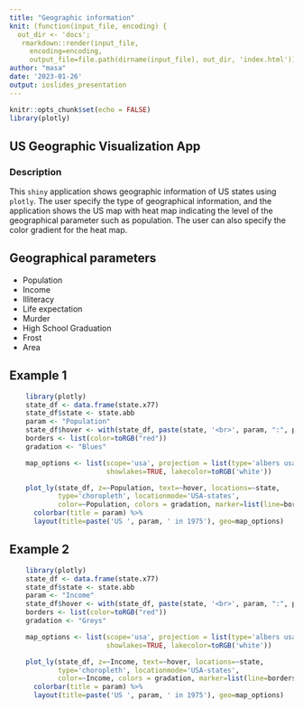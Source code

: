 ```yaml
---
title: "Geographic information"
knit: (function(input_file, encoding) {
  out_dir <- 'docs';
   rmarkdown::render(input_file,
     encoding=encoding,
     output_file=file.path(dirname(input_file), out_dir, 'index.html'))})
author: "masa"
date: '2023-01-26'
output: ioslides_presentation
---
```


```r
knitr::opts_chunk$set(echo = FALSE)
library(plotly)
```


## US Geographic Visualization App

### Description
This `shiny` application shows geographic information of US states using `plotly`. 
The user specify the type of geographical information, and the application 
shows the US map with heat map indicating the level of the geographical 
parameter such as population. The user can also specify the color gradient for 
the heat map.


## Geographical parameters

- Population 
- Income
- Illiteracy
- Life expectation
- Murder
- High School Graduation
- Frost
- Area


## Example 1

```r
    library(plotly)
    state_df <- data.frame(state.x77)
    state_df$state <- state.abb
    param <- "Population"
    state_df$hover <- with(state_df, paste(state, '<br>', param, ":", param))
    borders <- list(color=toRGB("red"))
    gradation <- "Blues"

    map_options <- list(scope='usa', projection = list(type='albers usa'),
                        showlakes=TRUE, lakecolor=toRGB('white'))

    plot_ly(state_df, z=~Population, text=~hover, locations=~state,
            type='choropleth', locationmode='USA-states',
            color=~Population, colors = gradation, marker=list(line=borders)) %>%
      colorbar(title = param) %>%
      layout(title=paste('US ', param, ' in 1975'), geo=map_options)
```



## Example 2

```r
    library(plotly)
    state_df <- data.frame(state.x77)
    state_df$state <- state.abb
    param <- "Income"
    state_df$hover <- with(state_df, paste(state, '<br>', param, ":", param))
    borders <- list(color=toRGB("red"))
    gradation <- "Greys"

    map_options <- list(scope='usa', projection = list(type='albers usa'),
                        showlakes=TRUE, lakecolor=toRGB('white'))

    plot_ly(state_df, z=~Income, text=~hover, locations=~state,
            type='choropleth', locationmode='USA-states',
            color=~Income, colors = gradation, marker=list(line=borders)) %>%
      colorbar(title = param) %>%
      layout(title=paste('US ', param, ' in 1975'), geo=map_options)
```



